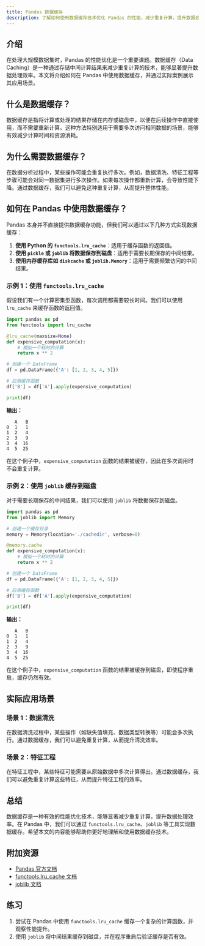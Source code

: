 ```yaml
---
title: Pandas 数据缓存
description: 了解如何使用数据缓存技术优化 Pandas 的性能，减少重复计算，提升数据处理效率。
---
```


## 介绍

在处理大规模数据集时，Pandas 的性能优化是一个重要课题。数据缓存（Data Caching）是一种通过存储中间计算结果来减少重复计算的技术，能够显著提升数据处理效率。本文将介绍如何在 Pandas 中使用数据缓存，并通过实际案例展示其应用场景。

## 什么是数据缓存？

数据缓存是指将计算或处理的结果存储在内存或磁盘中，以便在后续操作中直接使用，而不需要重新计算。这种方法特别适用于需要多次访问相同数据的场景，能够有效减少计算时间和资源消耗。

## 为什么需要数据缓存？

在数据分析过程中，某些操作可能会重复执行多次。例如，数据清洗、特征工程等步骤可能会对同一数据集进行多次操作。如果每次操作都重新计算，会导致性能下降。通过数据缓存，我们可以避免这种重复计算，从而提升整体性能。

## 如何在 Pandas 中使用数据缓存？

Pandas 本身并不直接提供数据缓存功能，但我们可以通过以下几种方式实现数据缓存：

1. **使用 Python 的 `functools.lru_cache`**：适用于缓存函数的返回值。
2. **使用 `pickle` 或 `joblib` 将数据保存到磁盘**：适用于需要长期保存的中间结果。
3. **使用内存缓存库如 `diskcache` 或 `joblib.Memory`**：适用于需要频繁访问的中间结果。

### 示例 1：使用 `functools.lru_cache`

假设我们有一个计算密集型函数，每次调用都需要较长时间。我们可以使用 `lru_cache` 来缓存函数的返回值。

```python
import pandas as pd
from functools import lru_cache

@lru_cache(maxsize=None)
def expensive_computation(x):
    # 模拟一个耗时的计算
    return x ** 2

# 创建一个 DataFrame
df = pd.DataFrame({'A': [1, 2, 3, 4, 5]})

# 应用缓存函数
df['B'] = df['A'].apply(expensive_computation)

print(df)
```

**输出：**

```
   A   B
0  1   1
1  2   4
2  3   9
3  4  16
4  5  25
```

在这个例子中，`expensive_computation` 函数的结果被缓存，因此在多次调用时不会重复计算。

### 示例 2：使用 `joblib` 缓存到磁盘

对于需要长期保存的中间结果，我们可以使用 `joblib` 将数据保存到磁盘。

```python
import pandas as pd
from joblib import Memory

# 创建一个缓存目录
memory = Memory(location='./cachedir', verbose=0)

@memory.cache
def expensive_computation(x):
    # 模拟一个耗时的计算
    return x ** 2

# 创建一个 DataFrame
df = pd.DataFrame({'A': [1, 2, 3, 4, 5]})

# 应用缓存函数
df['B'] = df['A'].apply(expensive_computation)

print(df)
```

**输出：**

```
   A   B
0  1   1
1  2   4
2  3   9
3  4  16
4  5  25
```

在这个例子中，`expensive_computation` 函数的结果被缓存到磁盘，即使程序重启，缓存仍然有效。

## 实际应用场景

### 场景 1：数据清洗

在数据清洗过程中，某些操作（如缺失值填充、数据类型转换等）可能会多次执行。通过数据缓存，我们可以避免重复计算，从而提升清洗效率。

### 场景 2：特征工程

在特征工程中，某些特征可能需要从原始数据中多次计算得出。通过数据缓存，我们可以避免重复计算这些特征，从而提升特征工程的效率。

## 总结

数据缓存是一种有效的性能优化技术，能够显著减少重复计算，提升数据处理效率。在 Pandas 中，我们可以通过 `functools.lru_cache`、`joblib` 等工具实现数据缓存。希望本文的内容能够帮助你更好地理解和使用数据缓存技术。

## 附加资源

- [Pandas 官方文档](https://pandas.pydata.org/pandas-docs/stable/)
- [functools.lru_cache 文档](https://docs.python.org/3/library/functools.html#functools.lru_cache)
- [joblib 文档](https://joblib.readthedocs.io/en/latest/)

## 练习

1. 尝试在 Pandas 中使用 `functools.lru_cache` 缓存一个复杂的计算函数，并观察性能提升。
2. 使用 `joblib` 将中间结果缓存到磁盘，并在程序重启后验证缓存是否有效。